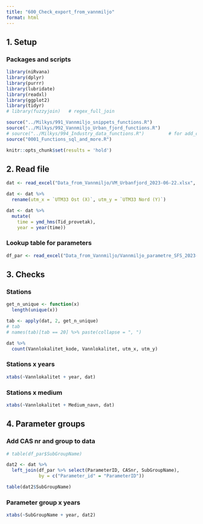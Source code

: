 ```yaml
---
title: "600_Check_export_from_vannmiljo"
format: html
---
```


## 1. Setup  

### Packages and scripts    

```r

library(niRvana)
library(dplyr)
library(purrr)
library(lubridate)
library(readxl)
library(ggplot2)
library(tidyr)
# library(fuzzyjoin)   # regex_full_join

source("../Milkys/991_Vannmiljo_snippets_functions.R")
source("../Milkys/992_Vannmiljo_Urban_fjord_functions.R")
# source("../Milkys/994_Industry_data_functions.R")         # for add_coordinates()
source("0001_Functions_sql_and_more.R")

knitr::opts_chunk$set(results = 'hold')

```

## 2. Read file   

```r

dat <- read_excel("Data_from_Vannmiljo/VM_Urbanfjord_2023-06-22.xlsx", guess_max = 80000)  

dat <- dat %>%
  rename(utm_x = `UTM33 Ost (X)`, utm_y = `UTM33 Nord (Y)`)

dat <- dat %>%
  mutate(
    time = ymd_hms(Tid_provetak),
    year = year(time))

```

### Lookup table for parameters   

```r

df_par <- read_excel("Data_from_Vannmiljo/Vannmiljo_parametre_SFS_2023-06-22.xlsx")  

```


## 3. Checks  

### Stations  

```r

get_n_unique <- function(x)
  length(unique(x))

tab <- apply(dat, 2, get_n_unique)
# tab
# names(tab)[tab == 20] %>% paste(collapse = ", ")

dat %>%
  count(Vannlokalitet_kode, Vannlokalitet, utm_x, utm_y)

```

### Stations x years  
```r

xtabs(~Vannlokalitet + year, dat)

```

### Stations x medium    
```r

xtabs(~Vannlokalitet + Medium_navn, dat)  

```

## 4. Parameter groups  

### Add CAS nr and group to data  
```r

# table(df_par$SubGroupName)  

dat2 <- dat %>%
  left_join(df_par %>% select(ParameterID, CASnr, SubGroupName),
            by = c("Parameter_id" = "ParameterID"))

table(dat2$SubGroupName)

```


### Parameter group x years  
```r

xtabs(~SubGroupName + year, dat2)

```


